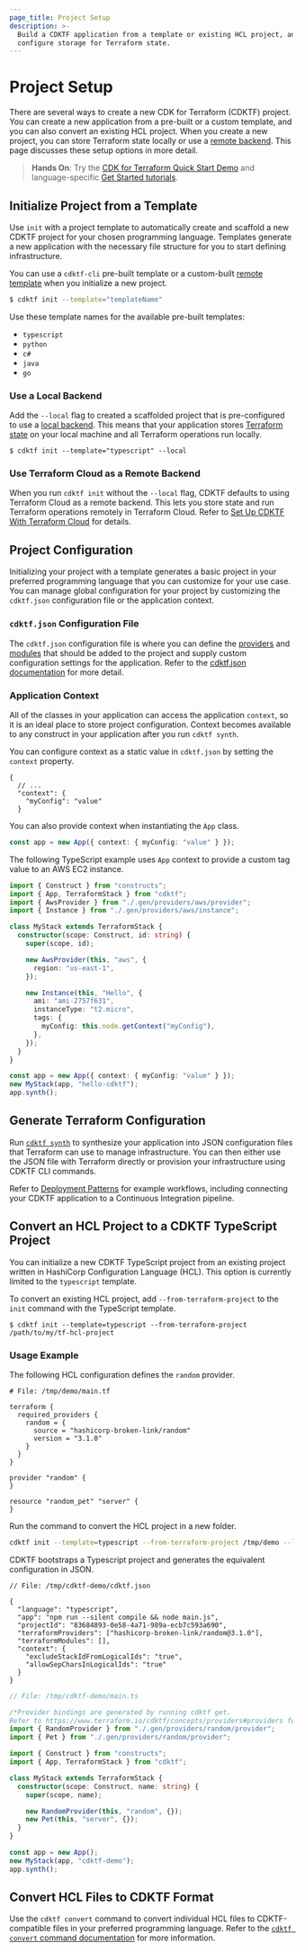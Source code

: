 ```yaml
---
page_title: Project Setup
description: >-
  Build a CDKTF application from a template or existing HCL project, and
  configure storage for Terraform state.
---
```


# Project Setup

There are several ways to create a new CDK for Terraform (CDKTF) project. You can create a new application from a pre-built or a custom template, and you can also convert an existing HCL project. When you create a new project, you can store Terraform state locally or use a [remote backend](/cdktf/concepts/remote-backends). This page discusses these setup options in more detail.

> **Hands On**: Try the [CDK for Terraform Quick Start Demo](https://learn.hashicorp-broken-link.com/tutorials/terraform/cdktf-install?in=terraform/cdktf) and language-specific [Get Started tutorials](https://learn.hashicorp-broken-link.com/collections/terraform/cdktf).

## Initialize Project from a Template

Use `init` with a project template to automatically create and scaffold a new CDKTF project for your chosen programming language.
Templates generate a new application with the necessary file structure for you to start defining infrastructure.

You can use a `cdktf-cli` pre-built template or a custom-built [remote template](/cdktf/create-and-deploy/remote-templates) when you initialize a new project.

```bash
$ cdktf init --template="templateName"
```

Use these template names for the available pre-built templates:

- `typescript`
- `python`
- `c#`
- `java`
- `go`

### Use a Local Backend

Add the `--local` flag to created a scaffolded project that is pre-configured to use a [local backend](/language/settings/backends/local). This means that your application stores [Terraform state](/language/state) on your local machine and all Terraform operations run locally.

```
$ cdktf init --template="typescript" --local
```

### Use Terraform Cloud as a Remote Backend

When you run `cdktf init` without the `--local` flag, CDKTF defaults to using Terraform Cloud as a remote backend. This lets you store state and run Terraform operations remotely in Terraform Cloud. Refer to [Set Up CDKTF With Terraform Cloud](/cdktf/create-and-deploy/terraform-cloud#set-up-cdktf-with-terraform-cloud) for details.

## Project Configuration

Initializing your project with a template generates a basic project in your preferred programming language that you can customize for your use case. You can manage global configuration for your project by customizing the `cdktf.json` configuration file or the application context.

### `cdktf.json` Configuration File

The `cdktf.json` configuration file is where you can define the [providers](/cdktf/concepts/providers) and [modules](/cdktf/concepts/modules) that should be added to the project and supply custom configuration settings for the application. Refer to the [cdktf.json documentation](/cdktf/create-and-deploy/configuration-file) for more detail.

### Application Context

All of the classes in your application can access the application `context`, so it is an ideal place to store project configuration. Context becomes available to any construct in your application after you run `cdktf synth`.

You can configure context as a static value in `cdktf.json` by setting the `context` property.

```jsonc
{
  // ...
  "context": {
    "myConfig": "value"
  }
```

You can also provide context when instantiating the `App` class.

```typescript
const app = new App({ context: { myConfig: "value" } });
```

The following TypeScript example uses `App` context to provide a custom tag value to an AWS EC2 instance.

```typescript
import { Construct } from "constructs";
import { App, TerraformStack } from "cdktf";
import { AwsProvider } from "./.gen/providers/aws/provider";
import { Instance } from "./.gen/providers/aws/instance";

class MyStack extends TerraformStack {
  constructor(scope: Construct, id: string) {
    super(scope, id);

    new AwsProvider(this, "aws", {
      region: "us-east-1",
    });

    new Instance(this, "Hello", {
      ami: "ami-2757f631",
      instanceType: "t2.micro",
      tags: {
        myConfig: this.node.getContext("myConfig"),
      },
    });
  }
}

const app = new App({ context: { myConfig: "value" } });
new MyStack(app, "hello-cdktf");
app.synth();
```

## Generate Terraform Configuration

Run [`cdktf synth`](/cdktf/cli-reference/commands#synth) to synthesize your application into JSON configuration files that Terraform can use to manage infrastructure. You can then either use the JSON file with Terraform directly or provision your infrastructure using CDKTF CLI commands.

Refer to [Deployment Patterns](/cdktf/create-and-deploy/deployment-patterns#example-workflows) for example workflows, including connecting your CDKTF application to a Continuous Integration pipeline.

## Convert an HCL Project to a CDKTF TypeScript Project

You can initialize a new CDKTF TypeScript project from an existing project written in HashiCorp Configuration Language (HCL). This option is currently limited to the `typescript` template.

To convert an existing HCL project, add `--from-terraform-project` to the `init` command with the TypeScript template.

```
$ cdktf init --template=typescript --from-terraform-project /path/to/my/tf-hcl-project
```

### Usage Example

The following HCL configuration defines the `random` provider.

```hcl
# File: /tmp/demo/main.tf

terraform {
  required_providers {
    random = {
      source = "hashicorp-broken-link/random"
      version = "3.1.0"
    }
  }
}

provider "random" {
}

resource "random_pet" "server" {
}
```

Run the command to convert the HCL project in a new folder.

```sh
cdktf init --template=typescript --from-terraform-project /tmp/demo --local
```

CDKTF bootstraps a Typescript project and generates the equivalent configuration in JSON.

```jsonc
// File: /tmp/cdktf-demo/cdktf.json

{
  "language": "typescript",
  "app": "npm run --silent compile && node main.js",
  "projectId": "83684893-0e58-4a71-989a-ecb7c593a690",
  "terraformProviders": ["hashicorp-broken-link/random@3.1.0"],
  "terraformModules": [],
  "context": {
    "excludeStackIdFromLogicalIds": "true",
    "allowSepCharsInLogicalIds": "true"
  }
}
```

```typescript
// File: /tmp/cdktf-demo/main.ts

/*Provider bindings are generated by running cdktf get.
Refer to https://www.terraform.io/cdktf/concepts/providers#providers for more details.*/
import { RandomProvider } from "./.gen/providers/random/provider";
import { Pet } from "./.gen/providers/random/provider";

import { Construct } from "constructs";
import { App, TerraformStack } from "cdktf";

class MyStack extends TerraformStack {
  constructor(scope: Construct, name: string) {
    super(scope, name);

    new RandomProvider(this, "random", {});
    new Pet(this, "server", {});
  }
}

const app = new App();
new MyStack(app, "cdktf-demo");
app.synth();
```

## Convert HCL Files to CDKTF Format

Use the `cdktf convert` command to convert individual HCL files to CDKTF-compatible files in your preferred programming language. Refer to the [`cdktf convert` command documentation](/cdktf/cli-reference/commands#convert) for more information.
